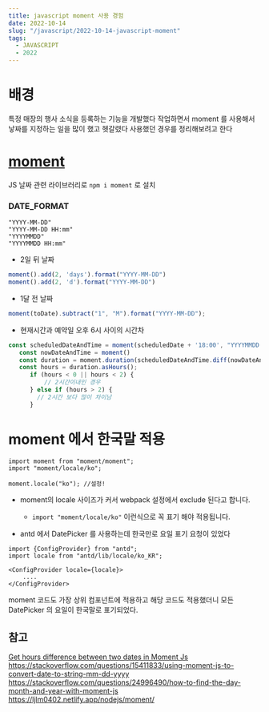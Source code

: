 ```yaml
---
title: javascript moment 사용 경험
date: 2022-10-14
slug: "/javascript/2022-10-14-javascript-moment"
tags:
  - JAVASCRIPT
  - 2022
---
```



# 배경

특정 매장의 행사 소식을 등록하는 기능을 개발했다
작업하면서 moment 를 사용해서 낳짜를 지정하는 일을 많이 했고 헷갈렸다
사용했던 경우를 정리해보려고 한다


#  [moment](https://www.npmjs.com/package/moment)
JS 날짜 관련 라이브러리로 `npm i moment` 로 설치

### DATE_FORMAT
```
"YYYY-MM-DD"
"YYYY-MM-DD HH:mm"
"YYYYMMDD"
"YYYYMMDD HH:mm"
```

-  2일 뒤 날짜

```javascript
moment().add(2, 'days').format("YYYY-MM-DD")
moment().add(2, 'd').format("YYYY-MM-DD")
```

- 1달 전 날짜

```javascript
moment(toDate).subtract("1", "M").format("YYYY-MM-DD");
```

- 현재시간과 예약일 오후 6시 사이의 시간차

```javascript
const scheduledDateAndTime = moment(scheduledDate + '18:00', "YYYYMMDD HH:mm")
   const nowDateAndTime = moment()
   const duration = moment.duration(scheduledDateAndTime.diff(nowDateAndTime));
   const hours = duration.asHours();
      if (hours < 0 || hours < 2) {
          // 2시간이내인 경우
      } else if (hours > 2) {
        // 2시간 보다 많이 차이남
      }
```



# moment 에서 한국말 적용
```
import moment from "moment/moment";
import "moment/locale/ko";

moment.locale("ko"); //설정!
```
* moment의 locale 사이즈가 커서 webpack 설정에서 exclude 된다고 합니다.
    * `import "moment/locale/ko"` 이런식으로 꼭 표기 해야 적용됩니다.

* antd 에서 DatePicker 를 사용하는데 한국만로 요일 표기 요청이 있었다
```
import {ConfigProvider} from "antd";
import locale from "antd/lib/locale/ko_KR";

<ConfigProvider locale={locale}>
    ....
</ConfigProvider>
```
moment 코드도 가장 상위 컴포넌트에 적용하고 해당 코드도 적용했더니 모든 DatePicker 의 요일이 한국말로 표기되었다.

## 참고
[Get hours difference between two dates in Moment Js](https://stackoverflow.com/questions/25150570/get-hours-difference-between-two-dates-in-moment-js)
https://stackoverflow.com/questions/15411833/using-moment-js-to-convert-date-to-string-mm-dd-yyyy
https://stackoverflow.com/questions/24996490/how-to-find-the-day-month-and-year-with-moment-js
https://ljlm0402.netlify.app/nodejs/moment/
